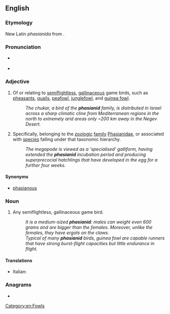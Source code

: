 ==English==

===Etymology===
New Latin ''phasianida'' from {{der|en|la|phasianus||pheasant}}.

===Pronunciation===
* {{a|RP}} {{IPA|en|/ˈfeɪʃənɪd/}}
* {{a|GA}} {{IPA|en|/ˈfeɪʃənəd/}}

===Adjective===
{{en-adj}}

# Of or relating to [[semiflightless]], [[gallinaceous]] game birds, such as [[pheasant]]s, [[quail]]s, [[peafowl]], [[junglefowl]], and [[guinea fowl]].
#: ''The chukar, a bird of the '''phasianid''' family, is distributed in Israel across a sharp climatic cline from Mediterranean regions in the north to extremely arid areas only ~200 km away in the Negev Desert.''
# Specifically, belonging to the [[zoologic]] [[family]] [[Phasianidae]], or associated with [[species]] falling under that taxonomic hierarchy.
#: ''The megapode is viewed as a ‘specialised’ galliform, having extended the '''phasianid''' incubation period and producing superprecocial hatchlings that have developed in the egg for a further four weeks.''

====Synonyms====
* {{sense|belonging to the Phasianidae}} [[phasianous]]

===Noun===
{{en-noun}}

# Any semiflightless, gallinaceous game bird.
#: ''It is a medium-sized '''phasianid''': males can weight even 600 grams and are bigger than the females. Moreover, unlike the females, they have ergots on the claws.''
#: ''Typical of many '''phasianid''' birds, guinea fowl are capable runners that have strong burst-flight capacities but little endurance in flight.''

====Translations====
{{trans-top|semiflightless, gallinaceous game bird}}
* Italian: {{t|it|fasianide|m}}
{{trans-mid}}
{{trans-bottom}}

===Anagrams===
* {{anagrams|en|a=aadhiinps|aphidians}}

[[Category:en:Fowls]]